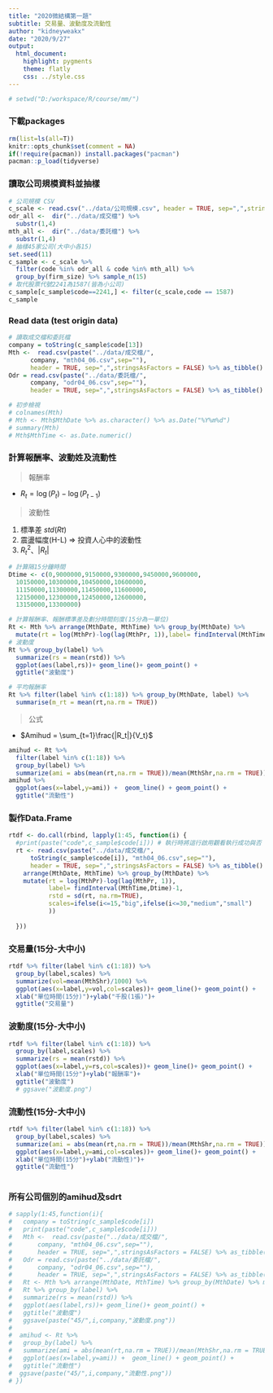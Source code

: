 ```yaml
---
title: "2020微結構第一題"
subtitle: 交易量、波動度及流動性
author: "kidneyweakx"
date: "2020/9/27"
output:
  html_document:
    highlight: pygments
    theme: flatly
    css: ../style.css
---
```

```r
# setwd("D:/workspace/R/course/mm/")
```

### 下載packages
```r
rm(list=ls(all=T))
knitr::opts_chunk$set(comment = NA)
if(!require(pacman)) install.packages("pacman")
pacman::p_load(tidyverse)
```

### 讀取公司規模資料並抽樣
```r
# 公司規模 CSV
c_scale <- read.csv("../data/公司規模.csv", header = TRUE, sep=",",stringsAsFactors = FALSE) %>% as_tibble()
odr_all <-  dir("../data/成交檔") %>% 
  substr(1,4)
mth_all <-  dir("../data/委託檔") %>% 
  substr(1,4)
# 抽樣45家公司(大中小各15)
set.seed(11)
c_sample <- c_scale %>% 
  filter(code %in% odr_all & code %in% mth_all) %>% 
  group_by(firm_size) %>% sample_n(15)
# 取代股票代號2241為1587(皆為小公司)
c_sample[c_sample$code==2241,] <- filter(c_scale,code == 1587)
c_sample
```


### Read data (test origin data)
```r
# 讀取成交檔和委託檔
company = toString(c_sample$code[13])
Mth <-  read.csv(paste("../data/成交檔/",
      company, "mth04_06.csv",sep=""), 
      header = TRUE, sep=",",stringsAsFactors = FALSE) %>% as_tibble()
Odr = read.csv(paste("../data/委託檔/",
      company, "odr04_06.csv",sep=""), 
      header = TRUE, sep=",",stringsAsFactors = FALSE) %>% as_tibble()
```


```r
# 初步檢視
# colnames(Mth)
# Mth <- Mth$MthDate %>% as.character() %>% as.Date("%Y%m%d")
# summary(Mth)
# Mth$MthTime <- as.Date.numeric()
```

### 計算報酬率、波動姓及流動性

> 報酬率

+ $R_t = \log(P_t)-\log(P_{t-1})$

> 波動性

1. 標準差 $std(Rt)$
2. 震盪幅度(H-L) => 投資人心中的波動性
3. $R_t^2$、$|R_t|$

```r
# 計算隔15分鐘時間
Dtime <- c(0,9000000,9150000,9300000,9450000,9600000,
  10150000,10300000,10450000,10600000,
  11150000,11300000,11450000,11600000,
  12150000,12300000,12450000,12600000,
  13150000,13300000)

# 計算報酬率、報酬標準差及劃分時間刻度(15分為一單位)
Rt <- Mth %>% arrange(MthDate, MthTime) %>% group_by(MthDate) %>% 
  mutate(rt = log(MthPr)-log(lag(MthPr, 1)),label= findInterval(MthTime,Dtime)-1, rstd = sd(rt, na.rm=TRUE))
# 波動度
Rt %>% group_by(label) %>% 
  summarize(rs = mean(rstd)) %>% 
  ggplot(aes(label,rs))+ geom_line()+ geom_point() +
  ggtitle("波動度")
```


```r
# 平均報酬率
Rt %>% filter(label %in% c(1:18)) %>% group_by(MthDate, label) %>% 
  summarise(m_rt = mean(rt,na.rm = TRUE))
```

> 公式

+ $Amihud = \sum_{t=1}\frac{|R_t|}{V_t}$
```r
amihud <- Rt %>% 
  filter(label %in% c(1:18)) %>% 
  group_by(label) %>% 
  summarize(ami = abs(mean(rt,na.rm = TRUE))/mean(MthShr,na.rm = TRUE)) 
amihud %>% 
  ggplot(aes(x=label,y=ami)) +  geom_line() + geom_point() +
  ggtitle("流動性")
```

### 製作Data.Frame

```r
rtdf <- do.call(rbind, lapply(1:45, function(i) {
  #print(paste("code",c_sample$code[i])) # 執行時將這行啟用觀看執行成功與否
  rt <- read.csv(paste("../data/成交檔/",
      toString(c_sample$code[i]), "mth04_06.csv",sep=""), 
      header = TRUE, sep=",",stringsAsFactors = FALSE) %>% as_tibble() %>%
    arrange(MthDate, MthTime) %>% group_by(MthDate) %>% 
    mutate(rt = log(MthPr)-log(lag(MthPr, 1)),
           label= findInterval(MthTime,Dtime)-1, 
           rstd = sd(rt, na.rm=TRUE),
           scales=ifelse(i<=15,"big",ifelse(i<=30,"medium","small")
           ))
  
  }))

```

### 交易量(15分-大中小)
```r
rtdf %>% filter(label %in% c(1:18)) %>% 
  group_by(label,scales) %>% 
  summarize(vol=mean(MthShr)/1000) %>%
  ggplot(aes(x=label,y=vol,col=scales))+ geom_line()+ geom_point() +
  xlab("單位時間(15分)")+ylab("千股(1張)")+
  ggtitle("交易量")
```

### 波動度(15分-大中小)
```r
rtdf %>% filter(label %in% c(1:18)) %>% 
  group_by(label,scales) %>% 
  summarize(rs = mean(rstd)) %>%
  ggplot(aes(x=label,y=rs,col=scales))+ geom_line()+ geom_point() +
  xlab("單位時間(15分")+ylab("報酬率")+
  ggtitle("波動度")
  # ggsave("波動度.png")
```

### 流動性(15分-大中小)
```r
rtdf %>% filter(label %in% c(1:18)) %>% 
  group_by(label,scales) %>% 
  summarize(ami = abs(mean(rt,na.rm = TRUE))/mean(MthShr,na.rm = TRUE)) %>%
  ggplot(aes(x=label,y=ami,col=scales))+ geom_line()+ geom_point() +
  xlab("單位時間(15分")+ylab("流動性)")+
  ggtitle("流動性")
  
```

### 所有公司個別的amihud及sdrt
```r
# sapply(1:45,function(i){
#   company = toString(c_sample$code[i])
#   print(paste("code",c_sample$code[i]))
#   Mth <-  read.csv(paste("../data/成交檔/",
#       company, "mth04_06.csv",sep=""), 
#       header = TRUE, sep=",",stringsAsFactors = FALSE) %>% as_tibble()
#   Odr = read.csv(paste("../data/委託檔/",
#       company, "odr04_06.csv",sep=""), 
#       header = TRUE, sep=",",stringsAsFactors = FALSE) %>% as_tibble()
#   Rt <- Mth %>% arrange(MthDate, MthTime) %>% group_by(MthDate) %>% mutate(rt = log(MthPr)-log(lag(MthPr, 1)),label= findInterval(MthTime,Dtime)-1, rstd = sd(rt, na.rm=TRUE))
#   Rt %>% group_by(label) %>% 
#   summarize(rs = mean(rstd)) %>% 
#   ggplot(aes(label,rs))+ geom_line()+ geom_point() +
#   ggtitle("波動度")
#   ggsave(paste("45/",i,company,"波動度.png"))
#   
#  amihud <- Rt %>% 
#   group_by(label) %>% 
#   summarize(ami = abs(mean(rt,na.rm = TRUE))/mean(MthShr,na.rm = TRUE)) %>% 
#   ggplot(aes(x=label,y=ami)) +  geom_line() + geom_point() +
#   ggtitle("流動性")
#  ggsave(paste("45/",i,company,"流動性.png"))
# })

```



